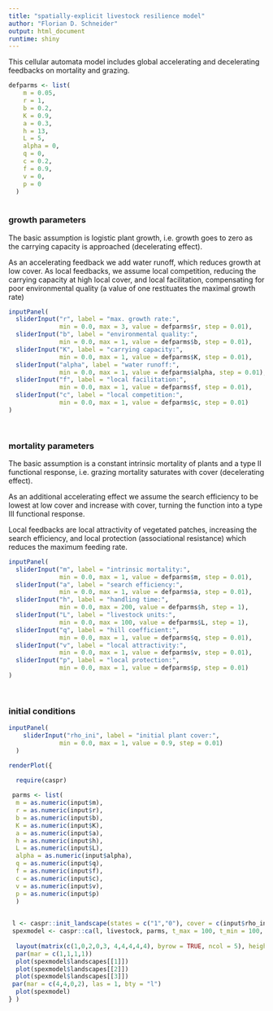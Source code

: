 ```yaml
---
title: "spatially-explicit livestock resilience model"
author: "Florian D. Schneider"
output: html_document
runtime: shiny
---
```



This cellular automata model includes global accelerating and decelerating feedbacks on mortality and grazing.

```r

defparms <- list(
    m = 0.05,
    r = 1,
    b = 0.2, 
    K = 0.9, 
    a = 0.3,
    h = 13,
    L = 5, 
    alpha = 0,
    q = 0,
    c = 0.2,
    f = 0.9,
    v = 0,
    p = 0
  )
  
```

### growth parameters

The basic assumption is logistic plant growth, i.e. growth goes to zero as the carrying capacity is approached (decelerating effect). 

As an accelerating feedback we add water runoff, which reduces growth at low cover. 
As local feedbacks, we assume local competition, reducing the carrying capacity at high local cover, and local facilitation, compensating for poor environmental quality (a value of one restituates the maximal growth rate)


```r

inputPanel(
  sliderInput("r", label = "max. growth rate:",
              min = 0.0, max = 3, value = defparms$r, step = 0.01),
  sliderInput("b", label = "environmental quality:",
              min = 0.0, max = 1, value = defparms$b, step = 0.01),
  sliderInput("K", label = "carrying capacity:",
              min = 0.0, max = 1, value = defparms$K, step = 0.01),
  sliderInput("alpha", label = "water runoff:",
              min = 0.0, max = 1, value = defparms$alpha, step = 0.01),
  sliderInput("f", label = "local facilitation:",
              min = 0.0, max = 1, value = defparms$f, step = 0.01),
  sliderInput("c", label = "local competition:",
              min = 0.0, max = 1, value = defparms$c, step = 0.01)
)

  
```

### mortality parameters

The basic assumption is a constant intrinsic mortality of plants and a type II functional response, i.e. grazing mortality saturates with cover (decelerating effect). 

As an additional accelerating effect we assume the search efficiency to be lowest at low cover and increase with cover, turning the function into a type III functional response.

Local feedbacks are local attractivity of vegetated patches, increasing the search efficiency, and local protection (associational resistance) which reduces the maximum feeding rate. 

```r

inputPanel(
  sliderInput("m", label = "intrinsic mortality:",
              min = 0.0, max = 1, value = defparms$m, step = 0.01),
  sliderInput("a", label = "search efficiency:",
              min = 0.0, max = 1, value = defparms$a, step = 0.01), 
  sliderInput("h", label = "handling time:",
              min = 0.0, max = 200, value = defparms$h, step = 1), 
  sliderInput("L", label = "livestock units:",
              min = 0.0, max = 100, value = defparms$L, step = 1),
  sliderInput("q", label = "hill coefficient:",
              min = 0.0, max = 1, value = defparms$q, step = 0.01),
  sliderInput("v", label = "local attractivity:",
              min = 0.0, max = 1, value = defparms$v, step = 0.01),
  sliderInput("p", label = "local protection:",
              min = 0.0, max = 1, value = defparms$p, step = 0.01)
)

  
```

### initial conditions
```r


inputPanel(
    sliderInput("rho_ini", label = "initial plant cover:",
              min = 0.0, max = 1, value = 0.9, step = 0.01)
  )

renderPlot({

  require(caspr)
  
 parms <- list(
  m = as.numeric(input$m),
  r = as.numeric(input$r),
  b = as.numeric(input$b),
  K = as.numeric(input$K),
  a = as.numeric(input$a), 
  h = as.numeric(input$h),
  L = as.numeric(input$L),
  alpha = as.numeric(input$alpha), 
  q = as.numeric(input$q),
  f = as.numeric(input$f),
  c = as.numeric(input$c),
  v = as.numeric(input$v),
  p = as.numeric(input$p) 
  )
 

 l <- caspr::init_landscape(states = c("1","0"), cover = c(input$rho_ini, 1-input$rho_ini) ) 
 spexmodel <- caspr::ca(l, livestock, parms, t_max = 100, t_min = 100, saveeach = 50)
  
  layout(matrix(c(1,0,2,0,3, 4,4,4,4,4), byrow = TRUE, ncol = 5), height = c(1,2))
  par(mar = c(1,1,1,1))
  plot(spexmodel$landscapes[[1]])
  plot(spexmodel$landscapes[[2]])
  plot(spexmodel$landscapes[[3]])
 par(mar = c(4,4,0,2), las = 1, bty = "l")
  plot(spexmodel)
} )
```
